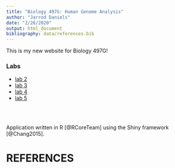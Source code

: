 ```yaml
---
title: "Biology 497G: Human Genome Analysis"
author: "Jarrod Daniels"
date: "2/26/2020"
output: html_document
bibliography: data/references.bib
---
```

This is my new website for Biology 497G!

### Labs

* [lab 2](Lab2B_JarrodDaniels.html)
* [lab 3](Lab3_JarrodDaniels.html)
* [lab 4](Lab4_JarrodDaniels.html)
* [lab 5](Lab5_JarrodDaniels.html)

<br />
<br />

Application written in R [@RCoreTeam] using the Shiny framework [@Chang2015].

# REFERENCES
